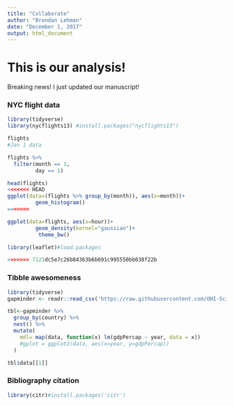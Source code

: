 ```yaml
---
title: "Collaborate"
author: "Brendan Lehman"
date: "December 1, 2017"
output: html_document
---
```

# This is our analysis!

Breaking news! I just updated our manuscript!

### NYC flight data
```r
library(tidyverse)
library(nycflights13) #install.packages("nycflights13")

flights
#Jan 1 data

flights %>% 
  filter(month == 1, 
         day == 1)

head(flights)
<<<<<<< HEAD
ggplot(data=(flights %>% group_by(month)), aes(x=month))+
         geom_histogram()
=======

ggplot(data=flights, aes(x=hour))+
         geom_density(kernel="gaussian")+
          theme_bw()
```
```r
library(leaflet)#load.packages

>>>>>>> 7121dc5e7c26b84363b6b691c995550bb038f22b
```
### Tibble awesomeness
```r
library(tidyverse)
gapminder <- readr::read_csv('https://raw.githubusercontent.com/OHI-Science/data-science-training/master/data/gapminder.csv')

tbl<-gapminder %>% 
  group_by(country) %>% 
  nest() %>% 
  mutate(
    mdl= map(data, function(x) lm(gdpPercap ~ year, data = x))
    #gplot = ggplot2(data, aes(x=year, y=gdpPercap))
  )

tbl$data[[1]]
```

### Bibliography citation
```r
library(citr)#install.packages('citr')
```


